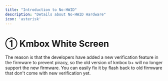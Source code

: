 ```yaml
---
title: "Introduction to No-HWID"
description: "Details about No-HWID Hardware"
icon: 'asterisk'
---
```

# ① Kmbox White Screen
<Warning>
    The reason is that the developers have added a new verification feature in the firmware to prevent piracy, so the old version of kmbox b+ will no longer support the new firmware.
</Warning>
<Check>
    You can easily fix it by flash back to old firmware that don't come with new verification yet.
</Check>